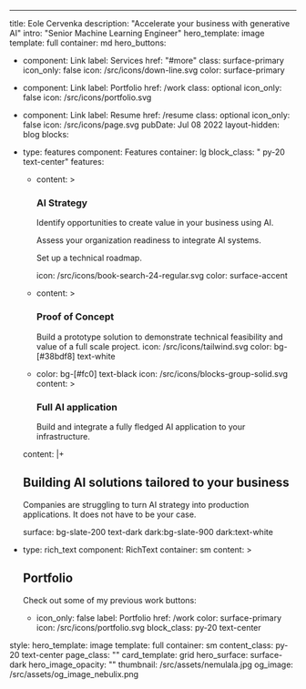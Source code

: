 ---
title: Eole Cervenka
description: "Accelerate your business with generative AI"
intro: "Senior Machine Learning Engineer"
hero_template: image
template: full
container: md
hero_buttons:
  - component: Link
    label: Services
    href: "#more"
    class: surface-primary
    icon_only: false
    icon: /src/icons/down-line.svg
    color: surface-primary
  - component: Link
    label: Portfolio
    href: /work
    class: optional
    icon_only: false
    icon: /src/icons/portfolio.svg
  - component: Link
    label: Resume
    href: /resume
    class: optional
    icon_only: false
    icon: /src/icons/page.svg
pubDate: Jul 08 2022
layout-hidden: blog
blocks:
  - type: features
    component: Features
    container: lg
    block_class: " py-20 text-center"
    features:

      - content: >
          ### AI Strategy  


          Identify opportunities to create value in your business using AI.  
          

          Assess your organization readiness to integrate AI systems.  
          

          Set up a technical roadmap.  
        
        icon: /src/icons/book-search-24-regular.svg
        color: surface-accent

      - content: >
          ### Proof of Concept  


          Build a prototype solution to demonstrate technical feasibility and value of a full scale project.
        icon: /src/icons/tailwind.svg
        color: bg-[#38bdf8] text-white
      - color: bg-[#fc0] text-black
        icon: /src/icons/blocks-group-solid.svg
        content: >
          ### Full AI application  


          Build and integrate a fully fledged AI application to your infrastructure.

    content: |+
      ## Building AI solutions tailored to your business

      Companies are struggling to turn AI strategy into production applications. It does not have to be your case.

    surface: bg-slate-200 text-dark dark:bg-slate-900 dark:text-white
  - type: rich_text
    component: RichText
    container: sm
    content: >
      ## Portfolio


      Check out some of my previous work
    buttons:
      - icon_only: false
        label: Portfolio
        href: /work
        color: surface-primary
        icon: /src/icons/portfolio.svg
    block_class: py-20 text-center  

style:
  hero_template: image
  template: full
  container: sm
  content_class: py-20 text-center
  page_class: ""
  card_template: grid
  hero_surface: surface-dark
  hero_image_opacity: ""
thumbnail: /src/assets/nemulala.jpg
og_image: /src/assets/og_image_nebulix.png